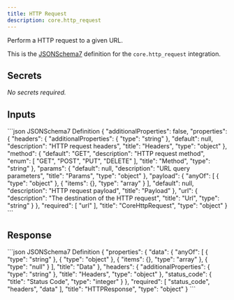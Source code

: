 ```yaml
---
title: HTTP Request
description: core.http_request
---
```


Perform a HTTP request to a given URL.

This is the [JSONSchema7](https://json-schema.org/draft-07/json-schema-release-notes) definition for the `core.http_request` integration.


## Secrets
_No secrets required._

## Inputs

<CodeGroup>
```json JSONSchema7 Definition
{
    "additionalProperties": false,
    "properties": {
        "headers": {
            "additionalProperties": {
                "type": "string"
            },
            "default": null,
            "description": "HTTP request headers",
            "title": "Headers",
            "type": "object"
        },
        "method": {
            "default": "GET",
            "description": "HTTP request method",
            "enum": [
                "GET",
                "POST",
                "PUT",
                "DELETE"
            ],
            "title": "Method",
            "type": "string"
        },
        "params": {
            "default": null,
            "description": "URL query parameters",
            "title": "Params",
            "type": "object"
        },
        "payload": {
            "anyOf": [
                {
                    "type": "object"
                },
                {
                    "items": {},
                    "type": "array"
                }
            ],
            "default": null,
            "description": "HTTP request payload",
            "title": "Payload"
        },
        "url": {
            "description": "The destination of the HTTP request",
            "title": "Url",
            "type": "string"
        }
    },
    "required": [
        "url"
    ],
    "title": "CoreHttpRequest",
    "type": "object"
}
```

</CodeGroup>

## Response

<CodeGroup>
```json JSONSchema7 Definition
{
    "properties": {
        "data": {
            "anyOf": [
                {
                    "type": "string"
                },
                {
                    "type": "object"
                },
                {
                    "items": {},
                    "type": "array"
                },
                {
                    "type": "null"
                }
            ],
            "title": "Data"
        },
        "headers": {
            "additionalProperties": {
                "type": "string"
            },
            "title": "Headers",
            "type": "object"
        },
        "status_code": {
            "title": "Status Code",
            "type": "integer"
        }
    },
    "required": [
        "status_code",
        "headers",
        "data"
    ],
    "title": "HTTPResponse",
    "type": "object"
}
```

</CodeGroup>
